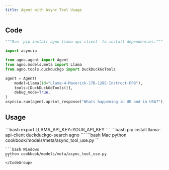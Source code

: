 ```yaml
---
title: Agent with Async Tool Usage
---
```


## Code

```python cookbook/models/meta/llama/async_tool_use.py
"""Run `pip install agno llama-api-client` to install dependencies."""

import asyncio

from agno.agent import Agent
from agno.models.meta import Llama
from agno.tools.duckduckgo import DuckDuckGoTools

agent = Agent(
    model=Llama(id="Llama-4-Maverick-17B-128E-Instruct-FP8"),
    tools=[DuckDuckGoTools()],
    debug_mode=True,
)
asyncio.run(agent.aprint_response("Whats happening in UK and in USA?"))
```

## Usage

<Steps>
  <Snippet file="create-venv-step.mdx" />

  <Step title="Set your LLAMA API key">
    ```bash
    export LLAMA_API_KEY=YOUR_API_KEY
    ```
  </Step>

  <Step title="Install libraries">
    ```bash
    pip install llama-api-client duckduckgo-search agno
    ```
  </Step>

  <Step title="Run Agent">
    <CodeGroup>
    ```bash Mac
    python cookbook/models/meta/async_tool_use.py
    ```

    ```bash Windows
    python cookbook/models/meta/async_tool_use.py
    ```
    </CodeGroup>
  </Step>
</Steps> 